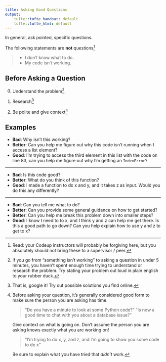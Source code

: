 ```yaml
---
title: Asking Good Questions
output:
    tufte::tufte_handout: default
    tufte::tufte_html: default
---
```


In general, ask pointed, specific questions.

The following statements are **not** questions^[Read: your Codeup instructors
will probably be forgiving here, but you absolutely should not bring these to a
supervisor / peer.]

> - I don't know what to do.
> - My code isn't working.

## Before Asking a Question

0. Understand the problem[^1]

1. Research[^2]

1. Be polite and give context[^3]

[^1]:
    If you go from "something isn't working" to asking a question in under 5
    minutes, you haven't spent enough time trying to understand or research the
    problem. Try stating your problem out loud in plain english to your rubber
    duck.

[^2]:
    That is, google it! Try out possible solutions you find online.

[^3]:
    Before asking your question, it's generally considered good form to make sure
    the person you are asking has time.

    > "Do you have a minute to look at some Python code?"
    > "Is now a good time to chat with you about a database issue?"

    Give context on what is going on. Don't assume the person you are asking
    knows exactly what you are working on!

    > "I'm trying to do x, y, and z, and I'm going to show you some code to do x"

    Be sure to explain what you have tried that *didn't* work.

## Examples

- **Bad**: Why isn't this working?
- **Better**: Can you help me figure out why this code isn't running when I
  access a list element?
- **Good**: I'm trying to access the third element in this list with the code on
  line 83, can you help me figure out why I'm getting an `IndexError`?

---

- **Bad**: Is this code good?
- **Better**: What do you think of this function?
- **Good**: I made a function to do x and y, and it takes z as input. Would you
  do this any differently?

---

- **Bad**: Can you tell me what to do?
- **Better**: Can you provide some general guidance on how to get started?
- **Better**: Can you help me break this problem down into smaller steps?
- **Good**: I know I need to to x, and I think y and z can help me get there. Is
  this a good path to go down? Can you help explain how to use y and z to get to
  x?


